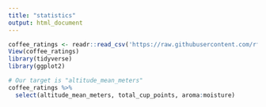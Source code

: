 ```yaml
---
title: "statistics"
output: html_document
---
```


```r
coffee_ratings <- readr::read_csv('https://raw.githubusercontent.com/rfordatascience/tidytuesday/master/data/2020/2020-07-07/coffee_ratings.csv')
View(coffee_ratings)
library(tidyverse)
library(ggplot2)
```


```r
# Our target is "altitude_mean_meters"
coffee_ratings %>% 
  select(altitude_mean_meters, total_cup_points, aroma:moisture)
```